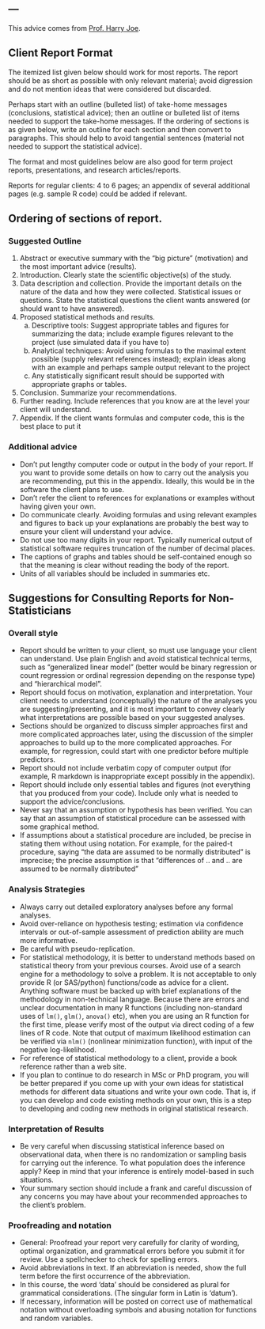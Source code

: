 ---
---

::: {.callout-note}
This advice comes from [Prof. Harry Joe](https://www.stat.ubc.ca/users/harry-joe).
:::



## Client Report Format

The itemized list given below should work for most reports. The report should be as short as possible with only relevant material; avoid digression and do not mention ideas that were considered but discarded.

Perhaps start with an outline (bulleted list) of take-home messages (conclusions, statistical advice); then an outline or bulleted list of items needed to support the take-home messages. If the ordering of sections is as given below, write an outline for each section and then convert to paragraphs. This should help to avoid tangential sentences (material not needed to support the statistical advice).

The format and most guidelines below are also good for term project reports, presentations, and research articles/reports.

Reports for regular clients: 4 to 6 pages; an appendix of several additional pages (e.g. sample R code) could be added if relevant. 

## Ordering of sections of report.

### Suggested Outline

1. Abstract or executive summary with the "big picture" (motivation) and the most important advice (results).
1. Introduction. Clearly state the scientific objective(s) of the study.
1. Data description and collection. Provide the important details on the nature of the data and how they were collected.
Statistical issues or questions. State the statistical questions the client wants answered (or should want to have answered).
1. Proposed statistical methods and results. 
    a. Descriptive tools: Suggest appropriate tables and figures for summarizing the data; include example figures relevant to the project (use simulated data if you have to)
    b. Analytical techniques: Avoid using formulas to the maximal extent possible (supply relevant references instead); explain ideas along with an example and perhaps sample output relevant to the project
    c. Any statistically significant result should be supported with appropriate graphs or tables.
1. Conclusion. Summarize your recommendations.
1. Further reading. Include references that you know are at the level your client will understand.
1. Appendix. If the client wants formulas and computer code, this is the best place to put it


### Additional advice

* Don't put lengthy computer code or output in the body of your report. If you want to provide some details on how to carry out the analysis you are recommending, put this in the appendix. Ideally, this would be in the software the client plans to use.
* Don't refer the client to references for explanations or examples without having given your own.
* Do communicate clearly. Avoiding formulas and using relevant examples and figures to back up your explanations are probably the best way to ensure your client will understand your advice.
* Do not use too many digits in your report. Typically numerical output of statistical software requires truncation of the number of decimal places.
* The captions of graphs and tables should be self-contained enough so that the meaning is clear without reading the body of the report.
* Units of all variables should be included in summaries etc.


## Suggestions for Consulting Reports for Non-Statisticians


### Overall style

* Report should be written to your client, so must use language your client can understand. Use plain English and avoid statistical technical terms, such as "generalized linear model" (better would be binary regression or count regression or ordinal regression depending on the response type) and "hierarchical model".
* Report should focus on motivation, explanation and interpretation. Your client needs to understand (conceptually) the nature of the analyses you are suggesting/presenting, and it is most important to convey clearly what interpretations are possible based on your suggested analyses.
* Sections should be organized to discuss simpler approaches first and more complicated approaches later, using the discussion of the simpler approaches to build up to the more complicated approaches. For example, for regression, could start with one predictor before multiple predictors.
* Report should not include verbatim copy of computer output (for example, R markdown is inappropriate except possibly in the appendix).
* Report should include only essential tables and figures (not everything that you produced from your code). Include only what is needed to support the advice/conclusions.
* Never say that an assumption or hypothesis has been verified. You can say that an assumption of statistical procedure can be assessed with some graphical method.
* If assumptions about a statistical procedure are included, be precise in stating them without using notation. For example, for the paired-t procedure, saying "the data are assumed to be normally distributed" is imprecise; the precise assumption is that "differences of .. and .. are assumed to be normally distributed"

### Analysis Strategies

* Always carry out detailed exploratory analyses before any formal analyses.
* Avoid over-reliance on hypothesis testing; estimation via confidence intervals or out-of-sample assessment of prediction ability are much more informative.
* Be careful with pseudo-replication.
* For statistical methodology, it is better to understand methods based on statistical theory from your previous courses. Avoid use of a search engine for a methodology to solve a problem. It is not acceptable to only provide R (or SAS/python) functions/code as advice for a client. Anything software must be backed up with brief explanations of the methodology in non-technical language. Because there are errors and unclear documentation in many R functions (including non-standard uses of `lm()`, `glm()`, `anova()` etc), when you are using an R function for the first time, please verify most of the output via direct coding of a few lines of R code. Note that output of maximum likelihood estimation can be verified via `nlm()` (nonlinear minimization function), with input of the negative log-likelihood.
* For reference of statistical methodology to a client, provide a book reference rather than a web site.
* If you plan to continue to do research in MSc or PhD program, you will be better prepared if you come up with your own ideas for statistical methods for different data situations and write your own code. That is, if you can develop and code existing methods on your own, this is a step to developing and coding new methods in original statistical research.

### Interpretation of Results

* Be very careful when discussing statistical inference based on observational data, when there is no randomization or sampling basis for carrying out the inference. To what population does the inference apply? Keep in mind that your inference is entirely model-based in such situations.
* Your summary section should include a frank and careful discussion of any concerns you may have about your recommended approaches to the client's problem.


### Proofreading and notation

* General: Proofread your report very carefully for clarity of wording, optimal organization, and grammatical errors before you submit it for review. Use a spellchecker to check for spelling errors.
* Avoid abbreviations in text. If an abbreviation is needed, show the full term before the first occurrence of the abbreviation.
* In this course, the word 'data' should be considered as plural for grammatical considerations. (The singular form in Latin is 'datum').
* If necessary, information will be posted on correct use of mathematical notation without overloading symbols and abusing notation for functions and random variables.
